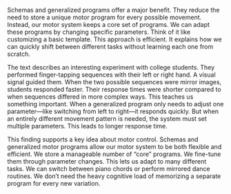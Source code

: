 Schemas and generalized programs offer a major benefit. They reduce the need to store a unique motor program for every possible movement. Instead, our motor system keeps a core set of programs. We can adapt these programs by changing specific parameters. Think of it like customizing a basic template. This approach is efficient. It explains how we can quickly shift between different tasks without learning each one from scratch.

The text describes an interesting experiment with college students. They performed finger-tapping sequences with their left or right hand. A visual signal guided them. When the two possible sequences were mirror images, students responded faster. Their response times were shorter compared to when sequences differed in more complex ways. This teaches us something important. When a generalized program only needs to adjust one parameter—like switching from left to right—it responds quickly. But when an entirely different movement pattern is needed, the system must set multiple parameters. This leads to longer response time.

This finding supports a key idea about motor control. Schemas and generalized motor programs allow our motor system to be both flexible and efficient. We store a manageable number of "core" programs. We fine-tune them through parameter changes. This lets us adapt to many different tasks. We can switch between piano chords or perform mirrored dance routines. We don't need the heavy cognitive load of memorizing a separate program for every new variation.